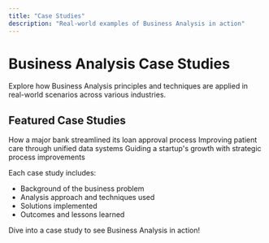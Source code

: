 ```yaml
---
title: "Case Studies"
description: "Real-world examples of Business Analysis in action"
---
```


# Business Analysis Case Studies

Explore how Business Analysis principles and techniques are applied in real-world scenarios across various industries.

## Featured Case Studies

<CardGroup>
  <Card
    title="Financial Service Optimization"
    icon="money-bill-trend-up"
    href="/case-studies/finance"
  >
    How a major bank streamlined its loan approval process
  </Card>
  <Card
    title="Healthcare Data Integration"
    icon="hospital"
    href="/case-studies/healthcare"
  >
    Improving patient care through unified data systems
  </Card>
  <Card
    title="Tech Startup Scale-up"
    icon="rocket"
    href="/case-studies/technology"
  >
    Guiding a startup's growth with strategic process improvements
  </Card>
</CardGroup>

Each case study includes:

- Background of the business problem
- Analysis approach and techniques used
- Solutions implemented
- Outcomes and lessons learned

Dive into a case study to see Business Analysis in action!
